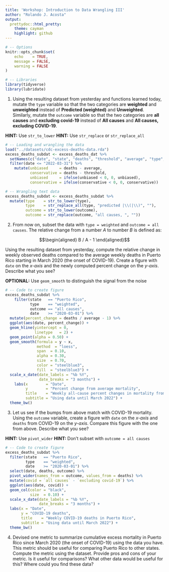 ```yaml
---
title: 'Workshop: Introduction to Data Wrangling III'
author: "Rolando J. Acosta"
output:
  prettydoc::html_pretty:
    theme: cayman
    highlight: github
---
```


```r
# -- Options
knitr::opts_chunk$set(
	echo    = TRUE,
	message = FALSE,
	warning = FALSE
)

# -- Libraries
library(tidyverse)
library(lubridate)
```

1. Using the resulting dataset from yesterday and functions learned today, mutate the `type` variable so that the two categories are **weighted** and **unweighted** instead of **Predicted (weighted)** and **Unweighted**. Similarly, mutate the `outcome` variable so that the two categories are **all causes** and **excluding covid-19** instead of **All causes** and **All causes, excluding COVID-19**.

**HINT:** Use `str_to_lower`
**HINT:** Use `str_replace` or `str_replace_all`

```r
# -- Loading and wrangling the data
load("../datasets/cdc-excess-deaths-data.rda")
excess_deaths_subdat <- excess_deaths_dat %>%
  setNames(c("date", "state", "deaths", "threshold", "average", "type", "outcome")) %>%
  filter(date <= "2022-03-31") %>%
    mutate(unbiased     = deaths - average, 
           conservative = deaths - threshold,
           unbiased     = ifelse(unbiased < 0, 0, unbiased),
           conservative = ifelse(conservative < 0, 0, conservative))

# -- Wrangling text data
excess_deaths_subdat <- excess_deaths_subdat %>%
  mutate(type    = str_to_lower(type),
         type    = str_replace_all(type, "predicted |\\(|\\)", ""),
         outcome = str_to_lower(outcome),
         outcome = str_replace(outcome, "all causes, ", ""))
```

2. From now on, subset the data with `type = weighted` and `outcome = all causes`. The relative change from a number $A$ to number $B$ is defined as: 

$$\begin{aligned}
B / A - 1
\end{aligned}$$

Using the resulting dataset from yesterday, compute the relative change in weekly observed deaths compared to the average weekly deaths in Puerto Rico starting in March 2020 (the onset of COVID-19). Create a figure with `date` on the *x-axis* and the newly computed percent change on the *y-axis*. Describe what you see?

**OPTIONAL:** Use `geom_smooth` to distinguish the signal from the noise


```r
# -- Code to create figure
excess_deaths_subdat %>%
    filter(state   == "Puerto Rico",
           type    == "weighted",
           outcome == "all causes",
           date    >= "2020-03-01") %>%
  mutate(percent_change = deaths / average - 1) %>%
  ggplot(aes(date, percent_change)) +
  geom_hline(yintercept = 0,
             linetype   = 2) +
  geom_point(alpha = 0.50) +
  geom_smooth(formula = y ~ x,
              method  = "loess", 
              span  = 0.10,
              alpha = 0.30,
              size  = 0.70,
              color = "steelblue3",
              fill  = "steelblue3") +
  scale_x_date(date_labels = "%b %Y",
               date_breaks = "3 months") +
    labs(x        = "Date",
         y        = "Percent change from average mortality",
         title    = "Weekly all-cause percent changes in mortality from average in Puerto Rico",
         subtitle = "Using data until March 2022") +
  theme_bw()
```

3. Let us see if the bumps from above match with COVID-19 mortality. Using the `outcome` variable, create a figure with `date` on the *x-axis* and `deaths` from COVID-19 on the *y-axis*. Compare this figure with the one from above. Describe what you see?

**HINT:** Use `pivot_wider`
**HINT:** Don't subset with `outcome = all causes`

```r
# -- Code to create figure
excess_deaths_subdat %>%
  filter(state   == "Puerto Rico",
         type    == "weighted",
         date    >= "2020-03-01") %>%
  select(date, deaths, outcome) %>%
  pivot_wider(names_from = outcome, values_from = deaths) %>%
  mutate(covid = `all causes` - `excluding covid-19`) %>%
  ggplot(aes(date, covid)) +
  geom_col(color = "black",
           size  = 0.10) +
  scale_x_date(date_labels = "%b %Y",
               date_breaks = "3 months") +
  labs(x = "Date",
       y = "COVID-19 deaths",
       title    = "Weekly COVID-19 deaths in Puerto Rico",
       subtitle = "Using data until March 2022") +
  theme_bw()
```

4. Devised one metric to summarize cumulative excess mortality in Puerto Rico since March 2020 (the onset of COVID-19) using the data you have. This metric should be useful for comparing Puerto Rico to other states. Compute the metric using the dataset. Provide pros and cons of your metric. Is it useful for comparisons? What other data would be useful for this? Where could you find these data?








